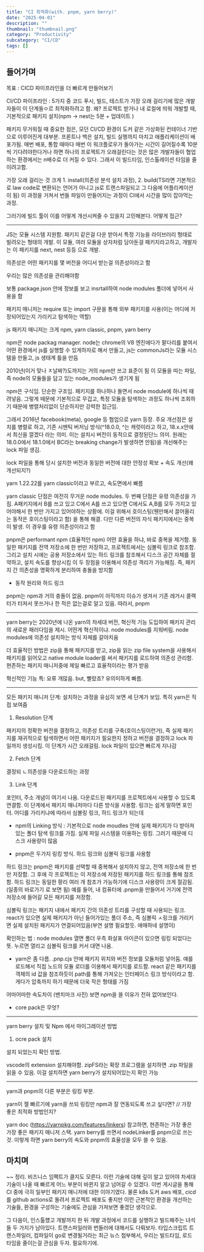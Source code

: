 ```yaml
---
title: "CI 최적화(with. pnpm, yarn berry)"
date: "2025-04-01"
description: ""
thumbnail: "thumbnail.png"
category: "Productivity"
subcategory: "CI/CD"
tags: []
---
```


## 들어가며

목표 : CICD 파이프라인을 더 빠르게 만들어보기

CI/CD 파이프라인 : 5가지 중 코드 푸시, 빌드, 테스트가 가장 오래 걸리기에 많은 개발자들이 이 단계들ㅇ르 최적화하려고 함.
왜? 프로젝트 받거나 내 로컬에 띄워 개발할 때, 기본적으로 패키지 설치(npm -> nest는 5분 + 업데이트 )

패키지 무거워질 때 중요한 점은, 모던 CI/CD 환경이 도커 같은 가상화된 컨테이너 기반으로 이루어진게 대부분. 프론트나 백은 설치, 빌드 실행까지 마치고 애플리케이션이 배포가됨. 매번 배포, 통합 때마다 매번 이 워크플로우가 돌아가는 시간이 길어질수록 10분씩 기다려야한다거나 하면 하나의 프로젝트가 오래걸린다는 것은 많은 개발자들이 협업하는 환경에서는 n배수로 더 커질 수 있다. 그래서 이 빌드타임, 인스톨레이션 타임을 줄이려고함.

가장 오래 걸리는 것 크게 1. install(의존성 분석 설치 과정), 2. build(TS라면 기본적으로 law code로 변환되는 언어가 아니고 js로 트랜스파일되고 그 다음에 어플리케이션이 됨) 이 과정을 거쳐서 번들 파일이 만들어지는 과정이 CI에서 시간을 많이 잡아먹는 과정.

그러기에 빌드 툴이 이를 어떻게 개선시켜줄 수 있을지 고민해본다. 어떻게 접근?

---

JS는 모듈 시스템 지원함. 패키지 같은걸 다운 받아서 특정 기능을 라이브러리 형태로 빌려오는 형태의 개발. 이 모듈, 여러 모듈을 상자처럼 담아둔걸 패키지라고하고, 개발자는 이 패키지를 next, nest 등등 으로 개발.

의존성은 어떤 패키지를 몇 버전을 어디서 받는걸 의존성이라고 함

우리는 많은 의존성을 관리해야함

보통 package.json 안에 정보를 보고 insrtall하여 node modules 폴더에 넣어서 사용을 함

패키지 매니저는 require 또는 import 구문을 통해 외부 패키지를 사용(이는 어디에 저장되어있는지 가리키고 탐색하는 역할)

js 패키지 매니저는 크게 npm, yarn classic, pnpm, yarn berry

npm은 node packag manager.
node는 chrome의 V8 엔진에다가 팔다리를 붙여서 어떤 환경에서 js를 실행할 수 있게하자로 해서 만들고, js는 commonJs라는 모듈 시스템을 만들고, js 생태계 틀을 만듬

2010년(이거 맞나 ㅈ날짜?)도까지는 거의 npm만 쓰고 표준이 됨
이 모듈을 따는 파일, 즉 node의 모듈들을 담고 있는 node_modules가 생기게 됨

npm은 구식임. 단순한 구조임. 패키지를 하나하나 돌면서 node module에 하나씩 때려넣음. 그렇게 때문에 기본적으로 무겁고, 특정 모듈을 탐색하는 과정도 하나씩 조회하기 때문에 병렬처리없이 단순하지만 강력한 접근임.

그래서 2016년 facebook(meta), google 등 협업으로 yarn 등장.
주요 개선점은 설치를 병렬로 하고, 기존 시멘틱 버저닝 방식(^18.0.0, ^는 캐럿이라고 하고, 18.x.x안에서 최신을 깔겠다 라는 의미. 이는 설치시 버전이 동적으로 결정된단느 의미. 원래는 18.0.0에서 18.1.0에서 BC라는 breaking change가 발생하면 안됨)을 개선해주는 lock 파일 생김.

lock 파일을 통해 당시 설치한 버전과 동일한 버전에 대한 안정성 확보 + 속도 개선(왜 개선되지?)

yarn 1.22.22를 yarn classic이라고 부르고, 속도면에서 빠름

yarn classic 단점은 여전히 무거운 node modules.
두 번째 단점은 유령 의존성을 가짐.
A패키지에서 B를 쓰고 있고 C에서 A를 쓰고 있으면 C에서도 A,B를 모두 가지고 있어야해서 한 번만 가지고 있어야하는 상황에.
이걸 위해서 호이스팅(웬만해서 끌어올리는 동작은 호이스팅이라고 함) 을 통해 해결. 다만 다른 버전의 자식 패키지에서는 중복이 발생. 이 경우를 유령 의존성이라고 함

pnpm은 performant npm (효율적인 npm)
어떤 효율을 하냐, 바로 중복을 제거함. 동일한 패키지를 전역 저장소에 한 번만 저장하고, 프로젝트에서는 심볼릭 링크로 참조함.
그리고 설치 시에는 공용 저장소에서 있는 하드 링크를 참조해서 디스크 공간 자체를 절약하고, 설치 속도를 향상시킴
이 두 장점을 이용해서 의존성 격리가 가능해짐. 즉, 패키지 간 의존성을 명확하게 분리하여 충돌을 방지함

- 동작 원리와 하드 링크

pnpm는 npm과 거의 충돌이 없음. pnpm이 아직까지 이슈가 생겨서 기존 레거시 콜랙터가 터져서 못쓰거나 한 적은 없는걸로 알고 있음. 따라서, pnpm

---

yarn berry는 2020년에 나온 yarn의 차세대 버전, 혁신적 기능 도입하여 패키지 관리의 새로운 패러다임을 제시.
어떤게 혁신적이냐. node modules를 지워버림. node modules에 의존성 설치하는 방식 자체를 갈아치움

더 효율적인 방법은 zip을 통해 패키지를 받고, zip을 읽는 zip file system을 사용해서 패키지를 읽어오고 native module loader를 써서 패키지를 로드하여 의존성 관리함. 현존하는 패키지 매니저중에 제일 빠르고 효율적이라는 평가 받음

혁신적인 기능 특: 요류 개많음. but, 빨랐죠? 유의미하게 빠름.

---

모든 패키지 매니저 단계: 설치하는 과정을 유심히 보면 세 단계가 보임. 특히 yarn은 직접 보여줌

1. Resolution 단계

패키지의 정확한 버전을 결정하고, 의존성 트리를 구축(호이스팅이런거), 즉 실제 패키지를 재귀적으로 탐색하면서 어떤 패키지가 필요한지 정하고 버전을 결정하고 lock 파일까지 생성시킴. 이 단계가 시간 오래걸림. lock 파일이 있으면 빠르게 지나감

2. Fetch 단계

결정되 ㄴ의존성을 다운로드하는 과정

3. Link 단계

포인터, 주소 개념이 여기서 나옴.
다운로드된 패키지를 프로젝트에서 사용할 수 있도록 연결함. 이 단계에서 패키지 매니저마다 다른 방식을 사용함.
링크는 쉽게 말하면 포인터. 어디를 가리키냐에 따라서 심볼링 링크, 하드 링크가 되는데

- npm의 Linking 방식 : 기본적으로 node moudles 안에 실제 패키지가 다 받아져있는 폴더 탐색 링크를 가짐. 실제 파일 시스템을 이용하는 링킹. 그러기 때문에 디스크 사용량이 많음

- pnpm은 두가지 링킹 방식. 하드 링크와 심볼릭 링크를 사용함

하드 링크는 pnpm은 패키지를 선택할 때 중복해서 설치하지 않고, 전역 저장소에 한 번만 저장함. 그 후에 각 프로젝트는 이 저장소에 저장된 패키지를 하드 링크를 통해 참조함. 하드 링크는 동일한 팡리 여러 개 참조가 가능하기에 디스크 사용량이 크게 절감됨. (일종의 바로가기 로 보면 됨) 예를 들어, 내 컴퓨터에 .pnpm을 만들어서 거기에 전역 저장소에 들어갈 모든 패키지를 저장함.

심볼릭 링크는 패키지 내에서 패키지 간의 의존성 트리를 구성할 때 사용되는 링크. react가 있으면 실제 패키지가 아닌 들어가있는 폴더 주소, 즉 심볼릭 ㅅ링크를 가리키면 실제 설치된 패키지가 연결되어있음(부연 설명 필요할듯. 애매하네 설명이)

확인하는 법 : node modules 열면 폴더 우측 화살표 아이콘이 있으면 링킹 되었다는 뜻. 누르면 열리고 심볼릭 링크를 커서 대면 나옴.

- yarn은 좀 다름. .pnp.cjs 안에 패키지 위치와 버전 정보를 모듈처럼 넣어둠. 얘를 로드해서 직접 노드의 모듈 로더를 이용해서 패키지를 로드함. react 같은 패키지를 객체의 id 값을 참조하듯이 path를 통해 가져오는 인터페이스 링크 방식이라고 함. 게다가 압축까지 하기 때문에 더욱 작은 형태를 가짐

어마어마한 속도차이 (밴치마크 사진)
보면 npm을 쓸 이유가 전혀 없어보인다.

- core pack은 무엇?

---

yarn berry 설치 및 Npm 에서 마이그레이션 방법

1. ocre pack 설치

설치 되었는지 확인 방법.

vscode의 extension 설치해야함. zipFS라는 확장 프로그램을 설치하면 .zip 파일을 읽을 수 있음. 이걸 설치하면 yarn berry가 설치되어있는지 확인 가능

---

yarn과 pnpm의 다른 부분은 링킹 부분.

yarn이 젤 빠르기에 yarn을 쓰되 링킹만 npm과 잘 연동되도록 쓰고 싶다면? // 가장 좋은 최적화 방법인지?

yarn doc (https://yarnpkg.com/features/linkers) 참고하면, 현존하는 가장 좋은 가장 좋은 패키지 매니저 스택. yarn berry를 쓰면서 nodeLinker를 pnpm으로 쓰는 것. 이렇게 하면 yarn berry의 속도와 pnpm의 효율성을 모두 쓸 수 있음.

## 마치며

~~ 정리. 비즈니스 임팩트가 클지도 모른다. 이런 기술에 대해 깊이 알고 있어야 차세대 기술이 나올 때 빠르게 어느 부분이 바뀐지 알고 넘어갈 수 있겠다. 이번 게시글을 통해 CI 중에 극히 일부인 패키지 매니저에 대한 이야기였다. 물론 k8s 도커 aws 배포, cicd를 github actions로 돌려서 프로젝트 배포도 좋지만 이런 근본적인 환경을 개선하는 기술들, 환경을 구성하는 기술에도 관심을 가져보면 좋겠단 생각으로.

그 다음이, 인스톨헀고 개발까지 한 뒤 개발 과정에서 코드를 실행하고 빌드해주는 녀석들 두 가지가 남아있다. 트랜스파일러와 번들러에 대해서도 다뤄보자. 타입스크립트 트랜스파일러, 컴파일이 go로 변경될거라는 최근 뉴스 첨부해서, 우리는 빌드타임, 로드 타임을 줄이는걸 관심을 두자. 필요하기에.
